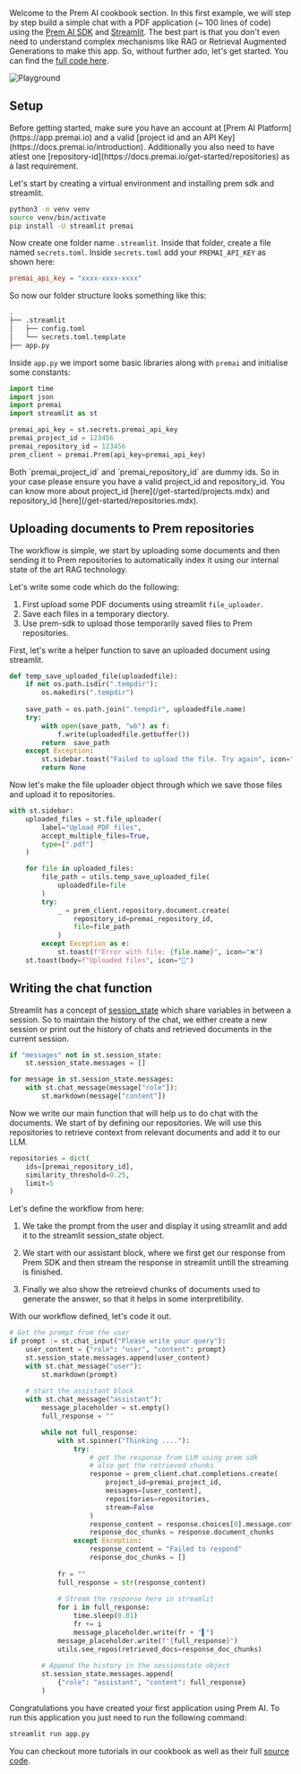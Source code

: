 Welcome to the Prem AI cookbook section. In this first example, we will step by step build a simple chat with a PDF application (~ 100 lines of code) using the [Prem AI SDK](/get-started/sdk.mdx) and [Streamlit](https://streamlit.io/). The best part is that you don't even need to understand complex mechanisms like RAG or Retrieval Augmented Generations to make this app. So, without further ado, let's get started. You can find the [full code here](https://github.com/premAI-io/cookbook/chat-with-pdf).

<img
  src="images/cookbook/chat with pdf.jpeg"
  alt="Playground"
/>
## Setup

<Note>
Before getting started, make sure you have an account at [Prem AI Platform](https://app.premai.io) and a valid [project id and an API Key](https://docs.premai.io/introduction). Additionally you also need to have atlest one [repository-id](https://docs.premai.io/get-started/repositories) as a last requirement. 
</Note>

Let's start by creating a virtual environment and installing prem sdk and streamlit. 

```bash
python3 -m venv venv
source venv/bin/activate
pip install -U streamlit premai
```

Now create one folder name `.streamlit`. Inside that folder, create a file named `secrets.toml`. Inside `secrets.toml` add your `PREMAI_API_KEY` as shown here:

```toml
premai_api_key = "xxxx-xxxx-xxxx"
```

So now our folder structure looks something like this:

```bash
.
├── .streamlit
│   ├── config.toml
│   └── secrets.toml.template
├── app.py
```

Inside `app.py` we import some basic libraries along with `premai` and initialise some constants:

```python
import time 
import json 
import premai 
import streamlit as st 

premai_api_key = st.secrets.premai_api_key
premai_project_id = 123456 
premai_repository_id = 123456
prem_client = premai.Prem(api_key=premai_api_key)

```

<Note>
Both `premai_project_id` and `premai_repository_id` are dummy ids. So in your case please ensure you have a valid project_id and repository_id. You can know more about project_id [here](/get-started/projects.mdx) and repository_id [here](/get-started/repositories.mdx).
</Note>

## Uploading documents to Prem repositories

The workflow is simple, we start by uploading some documents and then sending it to Prem repositories to automatically index it using our internal state of the art RAG technology. 

Let's write some code which do the following:

1. First upload some PDF documents using streamlit `file_uploader`. 
2. Save each files in a temporary diectory.
3. Use prem-sdk to upload those temporarily saved files to Prem repositories.

First, let's write a helper function to save an uploaded document using streamlit. 

```python
def temp_save_uploaded_file(uploadedfile):
    if not os.path.isdir(".tempdir"):
        os.makedirs(".tempdir")
    
    save_path = os.path.join(".tempdir", uploadedfile.name)
    try:
        with open(save_path, "wb") as f:
            f.write(uploadedfile.getbuffer())
        return  save_path
    except Exception:
        st.sidebar.toast("Failed to upload the file. Try again", icon="❌")
        return None  
```

Now let's make the file uploader object through which we save those files and upload it to repositories. 

```python
with st.sidebar:
    uploaded_files = st.file_uploader(
        label="Upload PDF files",
        accept_multiple_files=True,
        type=[".pdf"]
    )

    for file in uploaded_files:
        file_path = utils.temp_save_uploaded_file(
            uploadedfile=file
        )
        try:
            _ = prem_client.repository.document.create(
                repository_id=premai_repository_id,
                file=file_path
            )
        except Exception as e:
            st.toast(f"Error with file: {file.name}", icon="❌")
    st.toast(body=f"Uploaded files", icon="🚀")
```

## Writing the chat function

Streamlit has a concept of [session_state](https://docs.streamlit.io/develop/api-reference/caching-and-state/st.session_state) which share variables in between a session. So to maintain the history of the chat, we either create a new session or print out the history of chats and retrieved documents in the current session. 

```python
if "messages" not in st.session_state:
    st.session_state.messages = []

for message in st.session_state.messages:
    with st.chat_message(message["role"]):
        st.markdown(message["content"])
```

Now we write our main function that will help us to do chat with the documents. We start of by defining our repositories. We will use this repositories to retrieve context from relevant documents and add it to our LLM. 

```python
repositories = dict(
    ids=[premai_repository_id], 
    similarity_threshold=0.25, 
    limit=5
)
```

Let's define the workflow from here:

1. We take the prompt from the user and display it using streamlit and add it to the streamlit session_state object. 

2. We start with our assistant block, where we first get our response from Prem SDK and then stream the response in streamlit untill the streaming is finished. 

3. Finally we also show the retreievd chunks of documents used to generate the answer, so that it helps in some interpretibility. 

With our workflow defined, let's code it out. 

```python 
# Get the prompt from the user 
if prompt := st.chat_input("Please write your query"):
    user_content = {"role": "user", "content": prompt}
    st.session_state.messages.append(user_content)
    with st.chat_message("user"):
        st.markdown(prompt)
    
    # start the assistant block
    with st.chat_message("assistant"):
        message_placeholder = st.empty()
        full_response = ""

        while not full_response:
            with st.spinner("Thinking ...."):
                try:
                    # get the response from LLM using prem sdk 
                    # also get the retrieved chunks 
                    response = prem_client.chat.completions.create(
                        project_id=premai_project_id,
                        messages=[user_content],
                        repositories=repositories,
                        stream=False
                    )
                    response_content = response.choices[0].message.content
                    response_doc_chunks = response.document_chunks
                except Exception:
                    response_content = "Failed to respond"
                    response_doc_chunks = []
                
            fr = ""
            full_response = str(response_content)
            
            # Stream the response here in streamlit 
            for i in full_response:
                time.sleep(0.01)
                fr += i
                message_placeholder.write(fr + "▌")
            message_placeholder.write(f"{full_response}")
            utils.see_repos(retrieved_docs=response_doc_chunks)
        
        # Append the history in the sessionstate object
        st.session_state.messages.append(
            {"role": "assistant", "content": full_response}
        )
```

Congratulations you have created your first application using Prem AI. To run this application you just need to run the following command:

```bash
streamlit run app.py
```
You can checkout more tutorials in our cookbook as well as their full [source code](https://github.com/premAI-io/cookbook/). 
